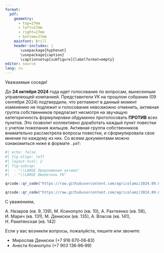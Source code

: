 ```yaml
---
format: 
  pdf:
    geometry:
      - top=27mm
      - left=27mm
      - right=27mm
      - bottom=27mm
    mainfont: Brill
    header-includes: |
       \usepackage{hyphenat}
       \usepackage{caption}
       \captionsetup[subfigure]{labelformat=empty}
editor: source
lang: ru
---
```


\thispagestyle{empty}

\LARGE

Уважаемые соседи!

До **24 октября 2024** года идет голосование по вопросам, вынесенным управляющей компанией. Представители УК на прошлом собрании (09 сентября 2024) подтвердили, что регламент в данный момент изменению не подлежит и голосование невозможно отменить, активная группа собственников предлагает несмотря на звучащую категоричность формулировки обдуманно проголосовать **ПРОТИВ** всех пунктов. Это позволит коллективно доработать каждый пункт повестки с учетом пожелания жильцов. Активная группа собственников внимательно рассмотрела вопросы повестки, и сформулировала свое мнение по каждому из них. Со всеми документами можно ознакомиться ниже в формате `.pdf`:

```r
#| echo: false
#| fig-align: left
#| layout-ncol: 2
#| fig-subcap: 
#|  - "\\LARGE Предложения актива"
#|  - "\\LARGE Бюллетень УК"

qrcode::qr_code("https://raw.githubusercontent.com/agricolamz/2024.09.09_info_donskoy/refs/heads/main/2024.09.16_recommendation.PDF", ecl = "L") |> plot()

qrcode::qr_code("https://raw.githubusercontent.com/agricolamz/2024.09.09_info_donskoy/refs/heads/main/2024.09.09_ballot_paper.PDF", ecl = "L") |> plot()
```

\LARGE

С уважением,

А. Назаров (кв. 9, 139), М. Ксинопуло (кв. 10), А. Рахтеенко (кв. 58), И. Марич (кв. 131), М. Денисюк (кв. 135), А. Власов (кв. 141), Н. Ракитянская (кв. 142)

Если у вас возникли вопросы, пожалуйста, пишите или звоните:

- Мирослав Денисюк (+7 916 670‑06‑83)
- Анести Ксинопуло (+7 903 136‑96‑99)
